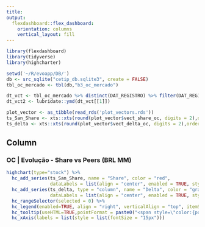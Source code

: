 ```yaml
---
title:
output: 
  flexdashboard::flex_dashboard:
    orientation: columns
    vertical_layout: fill
---
```


```r
library(flexdashboard)
library(tidyverse)
library(highcharter)

setwd('~/R/evoapp/DB/')
db <- src_sqlite("cetip_db.sqlite3", create = FALSE)
tbl_oc_mercado <- tbl(db,"b3_oc_mercado")

dt_vct <- tbl_oc_mercado %>% distinct(DAT_REGISTRO) %>% filter(DAT_REGISTRO >= '2016-12-02') %>% collect()
dt_vct2 <- lubridate::ymd(dt_vct[[1]])

plot_vector <- as_tibble(read_rds('plot_vectors.rds'))
ts_San_Share <- xts::xts(round(plot_vector$vect_share_oc, digits = 2),order.by = dt_vct2)
ts_delta <- xts::xts(round(plot_vector$vect_delta_oc, digits = 2),order.by = dt_vct2)

```

Column {data-width=650}
-----------------------------------------------------------------------

### OC | Evolução - Share vs Peers (BRL MM)

```r

highchart(type="stock") %>% 
  hc_add_series(ts_San_Share, name = "Share", color = "red",
                dataLabels = list(align = "center", enabled = TRUE, style = list(fontSize = "20px"))) %>% 
  hc_add_series(ts_delta, type = "column", name = "Delta", color = "gray",
                dataLabels = list(align = "center", enabled = TRUE, style = list(fontSize = "20px"))) %>% 
  hc_rangeSelector(selected = 0) %>% 
  hc_legend(enabled=TRUE, align = "right", verticalAlign = "top", itemStyle= list(fontSize = "15px")) %>% 
  hc_tooltip(useHTML=TRUE,pointFormat = paste0("<span style=\"color:{point.color}\">\u25CF</span>", "{series.name}: <b>{point.y:.2f}%</b><br/>")) %>% 
  hc_xAxis(labels = list(style = list(fontSize = "15px")))

```


